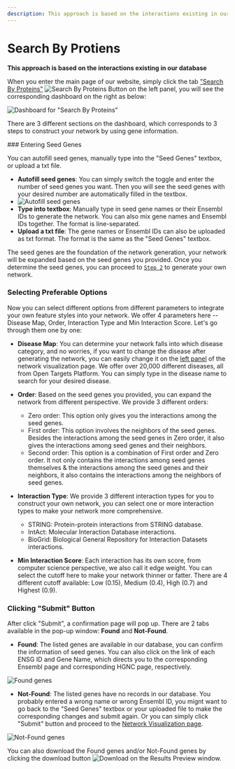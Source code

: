 ```yaml
---
description: This approach is based on the interactions existing in our database
---
```



# Search By Protiens

**This approach is based on the interactions existing in our database**

When you enter the main page of our website, simply click the tab ["Search By Proteins"](/) <Image width={200} height={80} src="/image/docs/search-by-protein-button.png" alt="Search By Proteins Button" className="inline aspect-auto"/> on the left panel, you will see the corresponding dashboard on the right as below:

![Dashboard for "Search By Proteins"](../../../public/image/docs/dashboard-search-by-protein.png)

There are 3 different sections on the dashboard, which corresponds to 3 steps to construct your network by using gene information.

<Steps>
### Entering Seed Genes

You can autofill seed genes, manually type into the "Seed Genes" textbox, or upload a txt file.

- **Autofill seed genes**: You can simply switch the toggle and enter the number of seed genes you want. Then you will see the seed genes with your desired number are automatically filled in the textbox.
- ![Autofill seed genes](../../../public/image/docs/auto-fill-seed-genes.png)
- **Type into textbox**: Manually type in seed gene names or their Ensembl IDs to generate the network. You can also mix gene names and Ensembl IDs together. The format is line-separated.
- **Upload a txt file**: The gene names or Ensembl IDs can also be uploaded as txt format. The format is the same as the "Seed Genes" textbox.

The seed genes are the foundation of the network generation, your network will be expanded based on the seed genes you provided. Once you determine the seed genes, you can proceed to [`Step 2`](by-protein-name.mdx#clicking-submit-button) to generate your own network.

### Selecting Preferable Options

Now you can select different options from different parameters to integrate your own feature styles into your network. We offer 4 parameters here -- Disease Map, Order, Interaction Type and Min Interaction Score. Let's go through them one by one:

- **Disease Map**: You can determine your network falls into which disease category, and no worries, if you want to change the disease after generating the network, you can easily change it on the [left panel](../network-visualization/left-panel.mdx) of the network visualization page. We offer over 20,000 different diseases, all from Open Targets Platform. You can simply type in the disease name to search for your desired disease.
- **Order**: Based on the seed genes you provided, you can expand the network from different perspective. We provide 3 different orders:
  - Zero order: This option only gives you the interactions among the seed genes.
  - First order: This option involves the neighbors of the seed genes. Besides the interactions among the seed genes in Zero order, it also gives the interactions among seed genes and their neighbors.
  - Second order: This option is a combination of First order and Zero order. It not only contains the interactions among seed genes themselves & the interactions among the seed genes and their neighbors, it also contains the interactions among the neighbors of seed genes.
- **Interaction Type**: We provide 3 different interaction types for you to construct your own network, you can select one or more interaction types to make your network more comprehensive.
  - STRING: Protein-protein interactions from STRING database.
  - IntAct: Molecular Interaction Database interactions.
  - BioGrid: Biological General Repository for Interaction Datasets interactions.

- **Min Interaction Score**: Each interaction has its own score, from computer science perspective, we also call it edge weight. You can select the cutoff here to make your network thinner or fatter. There are 4 different cutoff available: Low (0.15), Medium (0.4), High (0.7) and Highest (0.9).

### Clicking "Submit" Button

After click "Submit", a confirmation page will pop up. There are 2 tabs available in the pop-up window: **Found** and **Not-Found**.

- **Found**: The listed genes are available in our database, you can confirm the information of seed genes. You can also click on the link of each ENSG ID and Gene Name, which directs you to the corresponding Ensembl page and corresponding HGNC page, respectively.

![Found genes](../../../public/image/docs/found-genes.png)

- **Not-Found**: The listed genes have no records in our database. You probably entered a wrong name or wrong Ensembl ID, you mignt want to go back to the "Seed Genes" textbox or your uploaded file to make the corresponding changes and submit again. Or you can simply click "Submit" button and proceed to the [Network Visualization page](../network-visualization/).

![Not-Found genes](../../../public/image/docs/not-found-genes.png)

You can also download the Found genes and/or Not-Found genes by clicking the download button <Image width={30} height={30} src="/image/docs/download-button.png" alt="Download" className="inline aspect-square"/> on the Results Preview window.

</Steps>
